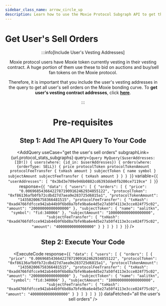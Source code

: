 ```yaml
---
sidebar_class_name: arrow_circle_up
description: Learn how to use the Moxie Protocol Subgraph API to get the user's sell orders.
---
```



# Get User's Sell Orders

<Header
  useCase="get the user's sell orders"
  apiName="Moxie Protocol Subgraph"
/>

:::info[Include User's Vesting Addresses]

Moxie protocol users have Moxie token currently vesting in their vesting contract. A huge portion of them use these to bid on auctions and buy/sell fan tokens on the Moxie protocol.

Therefore, it is important that you include the user's vesting addresses in the query to get all user's sell orders on the Moxie bonding curve. To **get user's vesting contract addresses**, click [**here**](../vesting/01-get-users-vesting-contract-addresses.mdx).

:::

# Pre-requisites

<Prerequisites apiName="Moxie Protocol Subgraph" />

## Step 1: Add The API Query To Your Code

<AddQuery
  useCase="get the user's sell orders"
  subgraphLink={url.protocol_stats_subgraphs}
  query={`query MyQuery($userAddresses: [ID!]) {
  users(where: {id_in: $userAddresses}) {
    orders(where: {orderType: SELL}) {
      price
      protocolToken
      protocolTokenAmount
      protocolFeeTransfer {
        txHash
        amount
      }
      subjectToken {
        name
        symbol
      }
      subjectAmount
      subjectFeeTransfer {
        txHash
        amount
      }
    }
  }
}`}
  variable={`{
  "userAddresses": [
    "0x3bd3e709e946b0882cd6393dde0fb200ce7119ce"
  ]
}`}
  response={`{
  "data": {
    "users": [
      {
        "orders": [
          {
            "price": "0.006968543664227871909162462934855122",
            "protocolToken": "0xf86136afb0fb72cdbd27d7aea9e283725d6815a1",
            "protocolTokenAmount": "143502006758366481515",
            "protocolFeeTransfer": {
              "txHash": "0xad4766fdfcce942ab44b9f6bd8a7bfe9ba6e4d5e27a50f4113e3cce024f75c02",
              "amount": "20000000000000000"
            },
            "subjectToken": {
              "name": "aalitkn",
              "symbol": "fid:340066"
            },
            "subjectAmount": "1000000000000000000",
            "subjectFeeTransfer": {
              "txHash": "0xad4766fdfcce942ab44b9f6bd8a7bfe9ba6e4d5e27a50f4113e3cce024f75c02",
              "amount": "40000000000000000"
            }
          }
        ]
      }
    ]
  }
}`}
/>

## Step 2: Execute Your Code

<ExecuteCode
  response={`{
  "data": {
    "users": [
      {
        "orders": [
          {
            "price": "0.006968543664227871909162462934855122",
            "protocolToken": "0xf86136afb0fb72cdbd27d7aea9e283725d6815a1",
            "protocolTokenAmount": "143502006758366481515",
            "protocolFeeTransfer": {
              "txHash": "0xad4766fdfcce942ab44b9f6bd8a7bfe9ba6e4d5e27a50f4113e3cce024f75c02",
              "amount": "20000000000000000"
            },
            "subjectToken": {
              "name": "aalitkn",
              "symbol": "fid:340066"
            },
            "subjectAmount": "1000000000000000000",
            "subjectFeeTransfer": {
              "txHash": "0xad4766fdfcce942ab44b9f6bd8a7bfe9ba6e4d5e27a50f4113e3cce024f75c02",
              "amount": "40000000000000000"
            }
          }
        ]
      }
    ]
  }
}`}
  dataFetched="all the user's sell orders"
/>

<DeveloperSupport />
